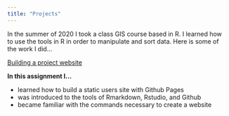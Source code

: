 ```yaml
---
title: "Projects"
---
```


In the summer of 2020 I took a class GIS course based in R. I learned how to use the tools in R in order to manipulate and sort data. Here is some of the work I did...

   [Building a project website]()
  
  **In this assignment I...**
  
   - learned how to build a static users site with Github Pages
   - was introduced to the tools of Rmarkdown, Rstudio, and Github
   - became familiar with the commands necessary to create a website